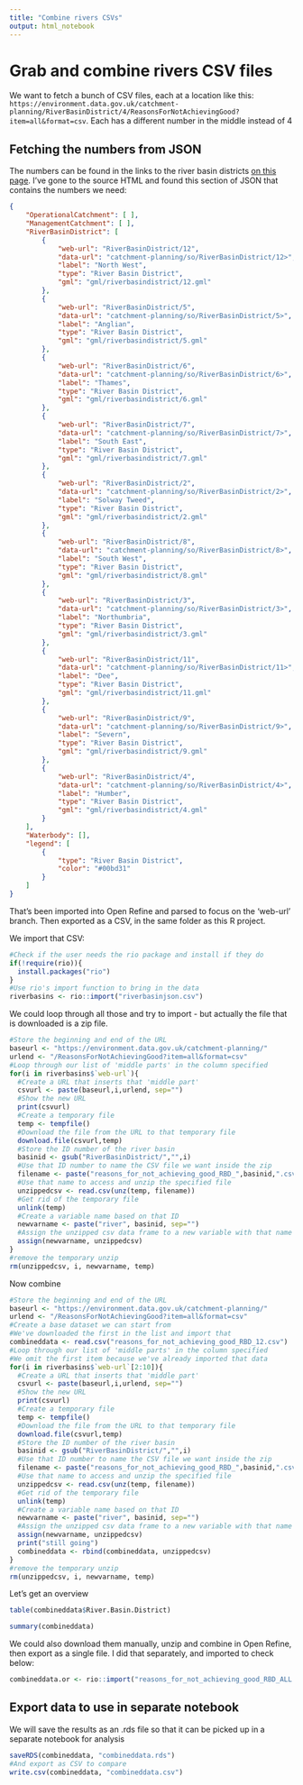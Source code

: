 ```yaml
---
title: "Combine rivers CSVs"
output: html_notebook
---
```


# Grab and combine rivers CSV files

We want to fetch a bunch of CSV files, each at a location like this: `https://environment.data.gov.uk/catchment-planning/RiverBasinDistrict/4/ReasonsForNotAchievingGood?item=all&format=csv`. Each has a different number in the middle instead of 4

## Fetching the numbers from JSON

The numbers can be found in the links to the river basin districts [on this page](https://environment.data.gov.uk/catchment-planning/). I've gone to the source HTML and found this section of JSON that contains the numbers we need:

```json
{
	"OperationalCatchment": [ ],
	"ManagementCatchment": [ ],
	"RiverBasinDistrict": [
		{
			"web-url": "RiverBasinDistrict/12",
			"data-url": "catchment-planning/so/RiverBasinDistrict/12>",
			"label": "North West",
			"type": "River Basin District",
			"gml": "gml/riverbasindistrict/12.gml"
		},
		{
			"web-url": "RiverBasinDistrict/5",
			"data-url": "catchment-planning/so/RiverBasinDistrict/5>",
			"label": "Anglian",
			"type": "River Basin District",
			"gml": "gml/riverbasindistrict/5.gml"
		},
		{
			"web-url": "RiverBasinDistrict/6",
			"data-url": "catchment-planning/so/RiverBasinDistrict/6>",
			"label": "Thames",
			"type": "River Basin District",
			"gml": "gml/riverbasindistrict/6.gml"
		},
		{
			"web-url": "RiverBasinDistrict/7",
			"data-url": "catchment-planning/so/RiverBasinDistrict/7>",
			"label": "South East",
			"type": "River Basin District",
			"gml": "gml/riverbasindistrict/7.gml"
		},
		{
			"web-url": "RiverBasinDistrict/2",
			"data-url": "catchment-planning/so/RiverBasinDistrict/2>",
			"label": "Solway Tweed",
			"type": "River Basin District",
			"gml": "gml/riverbasindistrict/2.gml"
		},
		{
			"web-url": "RiverBasinDistrict/8",
			"data-url": "catchment-planning/so/RiverBasinDistrict/8>",
			"label": "South West",
			"type": "River Basin District",
			"gml": "gml/riverbasindistrict/8.gml"
		},
		{
			"web-url": "RiverBasinDistrict/3",
			"data-url": "catchment-planning/so/RiverBasinDistrict/3>",
			"label": "Northumbria",
			"type": "River Basin District",
			"gml": "gml/riverbasindistrict/3.gml"
		},
		{
			"web-url": "RiverBasinDistrict/11",
			"data-url": "catchment-planning/so/RiverBasinDistrict/11>",
			"label": "Dee",
			"type": "River Basin District",
			"gml": "gml/riverbasindistrict/11.gml"
		},
		{
			"web-url": "RiverBasinDistrict/9",
			"data-url": "catchment-planning/so/RiverBasinDistrict/9>",
			"label": "Severn",
			"type": "River Basin District",
			"gml": "gml/riverbasindistrict/9.gml"
		},
		{
			"web-url": "RiverBasinDistrict/4",
			"data-url": "catchment-planning/so/RiverBasinDistrict/4>",
			"label": "Humber",
			"type": "River Basin District",
			"gml": "gml/riverbasindistrict/4.gml"
		}
	],
	"Waterbody": [],
	"legend": [
		{
			"type": "River Basin District",
			"color": "#00bd31"
		}
	]
}
```

That's been imported into Open Refine and parsed to focus on the 'web-url' branch. Then exported as a CSV, in the same folder as this R project.

We import that CSV:

```r
#Check if the user needs the rio package and install if they do
if(!require(rio)){
  install.packages("rio")
}
#Use rio's import function to bring in the data
riverbasins <- rio::import("riverbasinjson.csv")
```

We could loop through all those and try to import - but actually the file that is downloaded is a zip file. 

```r
#Store the beginning and end of the URL
baseurl <- "https://environment.data.gov.uk/catchment-planning/"
urlend <- "/ReasonsForNotAchievingGood?item=all&format=csv"
#Loop through our list of 'middle parts' in the column specified
for(i in riverbasins$`web-url`){
  #Create a URL that inserts that 'middle part'
  csvurl <- paste(baseurl,i,urlend, sep="")
  #Show the new URL
  print(csvurl)
  #Create a temporary file
  temp <- tempfile()
  #Download the file from the URL to that temporary file
  download.file(csvurl,temp)
  #Store the ID number of the river basin
  basinid <- gsub("RiverBasinDistrict/","",i)
  #Use that ID number to name the CSV file we want inside the zip
  filename <- paste("reasons_for_not_achieving_good_RBD_",basinid,".csv",sep="")
  #Use that name to access and unzip the specified file
  unzippedcsv <- read.csv(unz(temp, filename))
  #Get rid of the temporary file
  unlink(temp)
  #Create a variable name based on that ID
  newvarname <- paste("river", basinid, sep="")
  #Assign the unzipped csv data frame to a new variable with that name
  assign(newvarname, unzippedcsv)
}
#remove the temporary unzip
rm(unzippedcsv, i, newvarname, temp)
```

Now combine

```r
#Store the beginning and end of the URL
baseurl <- "https://environment.data.gov.uk/catchment-planning/"
urlend <- "/ReasonsForNotAchievingGood?item=all&format=csv"
#Create a base dataset we can start from
#We've downloaded the first in the list and import that
combineddata <- read.csv("reasons_for_not_achieving_good_RBD_12.csv")
#Loop through our list of 'middle parts' in the column specified
#We omit the first item because we've already imported that data
for(i in riverbasins$`web-url`[2:10]){
  #Create a URL that inserts that 'middle part'
  csvurl <- paste(baseurl,i,urlend, sep="")
  #Show the new URL
  print(csvurl)
  #Create a temporary file
  temp <- tempfile()
  #Download the file from the URL to that temporary file
  download.file(csvurl,temp)
  #Store the ID number of the river basin
  basinid <- gsub("RiverBasinDistrict/","",i)
  #Use that ID number to name the CSV file we want inside the zip
  filename <- paste("reasons_for_not_achieving_good_RBD_",basinid,".csv",sep="")
  #Use that name to access and unzip the specified file
  unzippedcsv <- read.csv(unz(temp, filename))
  #Get rid of the temporary file
  unlink(temp)
  #Create a variable name based on that ID
  newvarname <- paste("river", basinid, sep="")
  #Assign the unzipped csv data frame to a new variable with that name
  assign(newvarname, unzippedcsv)
  print("still going")
  combineddata <- rbind(combineddata, unzippedcsv)
}
#remove the temporary unzip
rm(unzippedcsv, i, newvarname, temp)
```

Let's get an overview

```r
table(combineddata$River.Basin.District)
```


```r
summary(combineddata)
```


We could also download them manually, unzip and combine in Open Refine, then export as a single file. I did that separately, and imported to check below:

```r
combineddata.or <- rio::import("reasons_for_not_achieving_good_RBD_ALL.csv")
```

## Export data to use in separate notebook

We will save the results as an .rds file so that it can be picked up in a separate notebook for analysis

```r
saveRDS(combineddata, "combineddata.rds")
#And export as CSV to compare
write.csv(combineddata, "combineddata.csv")
```

